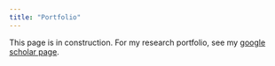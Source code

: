 ```yaml
---
title: "Portfolio"
---
```


This page is in construction. For my research portfolio, see my [google scholar page](https://scholar.google.com/citations?user=buQosFUAAAAJ&hl=en).

<!-- <h1>this is an `<h1>` element</h1>  -->

<!-- <h1 class="title">this is an `<h1>` element of class `title`</h1> -->

<!-- <p>this is a `<p>` element</p> -->

<!-- <p class="title">this is a `<p>` element of class `title`</p> -->

<!-- ---  -->

<!-- <p class="orange-text">This paragraph is orange.</p> -->

<!-- <p class="center-text">This paragraph is centered.</p> -->

<!-- <p>This paragraph has no styling.</p> -->

<!-- <h2 class="center-text">This level-2 header is centered</h2> -->

<!-- --- -->

<!-- <h3 class="center-text orange-text">This level-3 header is both centered and orange</h2> -->

<!-- <p class="orange-text">**This paragraph is orange and bolded using markdown syntax (yes, you can combine markdown and html!).**</p> -->


